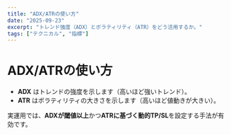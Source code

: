 ```yaml
---
title: "ADX/ATRの使い方"
date: "2025-09-23"
excerpt: "トレンド強度（ADX）とボラティリティ（ATR）をどう活用するか。"
tags: ["テクニカル", "指標"]
---
```


# ADX/ATRの使い方

- **ADX** はトレンドの強度を示します（高いほど強いトレンド）。
- **ATR** はボラティリティの大きさを示します（高いほど値動きが大きい）。

実運用では、**ADXが閾値以上**かつ**ATRに基づく動的TP/SL**を設定する手法が有効です。
